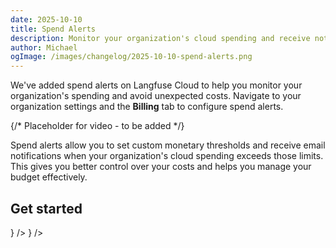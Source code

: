 ```yaml
---
date: 2025-10-10
title: Spend Alerts
description: Monitor your organization's cloud spending and receive notifications when costs exceed predefined monetary thresholds.
author: Michael
ogImage: /images/changelog/2025-10-10-spend-alerts.png
---
```



<ChangelogHeader />

We've added spend alerts on Langfuse Cloud to help you monitor your organization's spending and avoid unexpected costs.
Navigate to your organization settings and the **Billing** tab to configure spend alerts.

{/* Placeholder for video - to be added */}

Spend alerts allow you to set custom monetary thresholds and receive email notifications when your organization's cloud spending exceeds those limits. This gives you better control over your costs and helps you manage your budget effectively.

## Get started


<Cards num={2}>
  <Card title="Spend Alerts" href="/docs/administration/spend-alerts" icon={<Bell />}  />
  <Card title="Cost Cutting Guide" href="/faq/all/cutting-costs"  icon={<Banknote />} />
</Cards>
